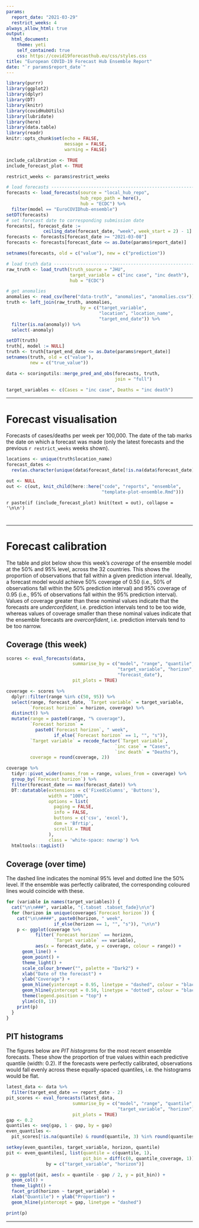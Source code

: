 ```yaml
---
params: 
  report_date: "2021-03-29"
  restrict_weeks: 4
always_allow_html: true
output:
  html_document:
    theme: yeti
    self_contained: true
    css: https://covid19forecasthub.eu/css/styles.css
title: "European COVID-19 Forecast Hub Ensemble Report"
date: "`r params$report_date`"
---
```


```r
library(purrr)
library(ggplot2)
library(dplyr)
library(DT)
library(knitr)
library(covidHubUtils)
library(lubridate)
library(here)
library(data.table)
library(readr)
knitr::opts_chunk$set(echo = FALSE,
                      message = FALSE,
                      warning = FALSE)

include_calibration <- TRUE
include_forecast_plot <- TRUE

restrict_weeks <- params$restrict_weeks
```

```r
# load forecasts ---------------------------------------------------------------
forecasts <- load_forecasts(source = "local_hub_repo",
                            hub_repo_path = here(),
                            hub = "ECDC") %>%
  filter(model == "EuroCOVIDhub-ensemble")
setDT(forecasts)
# set forecast date to corresponding submission date
forecasts[, forecast_date :=
              ceiling_date(forecast_date, "week", week_start = 2) - 1]
forecasts <- forecasts[forecast_date >= "2021-03-08"]
forecasts <- forecasts[forecast_date <= as.Date(params$report_date)]

setnames(forecasts, old = c("value"), new = c("prediction"))

# load truth data --------------------------------------------------------------
raw_truth <- load_truth(truth_source = "JHU",
                        target_variable = c("inc case", "inc death"),
                        hub = "ECDC")

# get anomalies
anomalies <- read_csv(here("data-truth", "anomalies", "anomalies.csv"))
truth <- left_join(raw_truth, anomalies,
                            by = c("target_variable",
                                   "location", "location_name",
                                   "target_end_date")) %>%
  filter(is.na(anomaly)) %>%
  select(-anomaly)

setDT(truth)
truth[, model := NULL]
truth <- truth[target_end_date <= as.Date(params$report_date)]
setnames(truth, old = c("value"), 
         new = c("true_value"))

data <- scoringutils::merge_pred_and_obs(forecasts, truth, 
                                         join = "full")

target_variables <- c(Cases = "inc case", Deaths = "inc death")
```

---

# Forecast visualisation {.tabset .tabset-fade}

Forecasts of cases/deaths per week per 100,000. The date of the tab marks the date on which a forecast was made (only the latest forecasts and the previous `r restrict_weeks`  weeks shown).

```r

locations <- unique(truth$location_name)
forecast_dates <-
  rev(as.character(unique(data$forecast_date[!is.na(data$forecast_date)])))

out <- NULL
out <- c(out, knit_child(here::here("code", "reports", "ensemble",
                                    "template-plot-ensemble.Rmd")))
```

`r paste(if (include_forecast_plot) knit(text = out), collapse = '\n\n')`

# {.unlisted .unnumbered}

---

# Forecast calibration

The table and plot below show this week's _coverage_ of the ensemble model at the 50% and 95% level, across the 32 countries. This shows the proportion of observations that fall within a given prediction interval. Ideally, a forecast model would achieve 50% coverage of 0.50 (i.e., 50% of observations fall within the 50% prediction interval) and 95% coverage of 0.95 (i.e., 95% of observations fall within the 95% prediction interval). Values of coverage greater than these nominal values indicate that the forecasts are _underconfident_, i.e. prediction intervals tend to be too wide, whereas values of coverage smaller than these nominal values indicate that the ensemble forecasts are _overconfident_, i.e. prediction intervals tend to be too narrow.

## Coverage (this week)

```r
scores <- eval_forecasts(data,
                         summarise_by = c("model", "range", "quantile",
                                          "target_variable", "horizon",
                                          "forecast_date"),
                         pit_plots = TRUE)

coverage <- scores %>%
  dplyr::filter(range %in% c(50, 95)) %>%
  select(range, forecast_date, `Target variable` = target_variable,
         `Forecast horizon` = horizon, coverage) %>%
  distinct() %>%
  mutate(range = paste0(range, "% coverage"),
         `Forecast horizon` =
           paste0(`Forecast horizon`, " week",
                  if_else(`Forecast horizon` == 1, "", "s")),
         `Target variable` = recode_factor(`Target variable`,
                                         `inc case` = "Cases",
                                         `inc death` = "Deaths"),
         coverage = round(coverage, 2))

coverage %>%
  tidyr::pivot_wider(names_from = range, values_from = coverage) %>%
  group_by(`Forecast horizon`) %>%
  filter(forecast_date == max(forecast_date)) %>%
  DT::datatable(extensions = c('FixedColumns', 'Buttons'),
                width = "100%",
                options = list(
                  paging = FALSE,
                  info = FALSE,
                  buttons = c('csv', 'excel'),
                  dom = 'Bfrtip',
                  scrollX = TRUE
                ),
                class = 'white-space: nowrap') %>%
  htmltools::tagList()
```

## Coverage (over time) { .tabset .tabset_fade }

The dashed line indicates the nominal 95% level and dotted line the 50% level. If the ensemble was perfectly calibrated, the corresponding coloured lines would coincide with these.

```r
for (variable in names(target_variables)) {
  cat("\n\n###", variable, "{.tabset .tabset_fade}\n\n")
  for (horizon in unique(coverage$`Forecast horizon`)) {
    cat("\n\n####", paste0(horizon, " week",
                  if_else(horizon == 1, "", "s")), "\n\n")
    p <- ggplot(coverage %>%
           filter(`Forecast horizon` == horizon,
                  `Target variable` == variable),
           aes(x = forecast_date, y = coverage, colour = range)) +
      geom_line() +
      geom_point() +
      theme_light() +
      scale_colour_brewer("", palette = "Dark2") +
      xlab("Date of the forecast") +
      ylab("Coverage") +
      geom_hline(yintercept = 0.95, linetype = "dashed", colour = "black") +
      geom_hline(yintercept = 0.50, linetype = "dotted", colour = "black") +
      theme(legend.position = "top") +
      ylim(c(0, 1))
    print(p)
  }
}
```

## PIT histograms

The figures below are _PIT histograms_ for the most recent ensemble forecasts. These show the proportion of true values within each predictive quantile (width: 0.2). If the forecasts were perfectly calibrated, observations would fall evenly across these equally-spaced quantiles, i.e. the histograms would be flat.

```r
latest_data <- data %>%
  filter(target_end_date == report_date - 2)
pit_scores <- eval_forecasts(latest_data,
                         summarise_by = c("model", "range", "quantile",
                                          "target_variable", "horizon"),
                         pit_plots = TRUE)
gap <- 0.2
quantiles <- seq(gap, 1 - gap, by = gap)
even_quantiles <-
  pit_scores[!is.na(quantile) & round(quantile, 3) %in% round(quantiles, 3)]

setkey(even_quantiles, target_variable, horizon, quantile)
pit <- even_quantiles[, list(quantile = c(quantile, 1),
                             pit_bin = diff(c(0, quantile_coverage, 1))),
               by = c("target_variable", "horizon")]

p <- ggplot(pit, aes(x = quantile - gap / 2, y = pit_bin)) +
  geom_col() +
  theme_light() +
  facet_grid(horizon ~ target_variable) +
  xlab("Quantile") + ylab("Proportion") +
  geom_hline(yintercept = gap, linetype = "dashed")

print(p)
```

---
